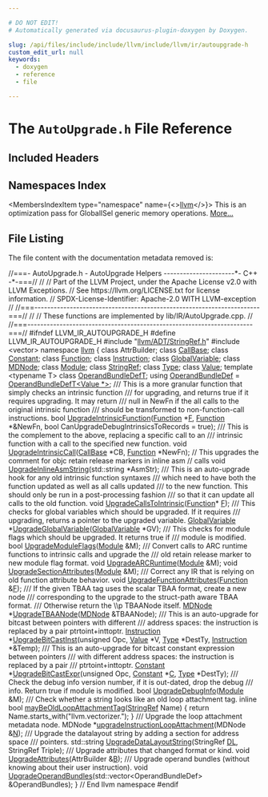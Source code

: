 ```yaml
---

# DO NOT EDIT!
# Automatically generated via docusaurus-plugin-doxygen by Doxygen.

slug: /api/files/include/include/llvm/include/llvm/ir/autoupgrade-h
custom_edit_url: null
keywords:
  - doxygen
  - reference
  - file

---
```





# The `AutoUpgrade.h` File Reference

<DoxygenPage pluginConfig={pluginConfig}>



## Included Headers

<IncludesList>
<IncludesListItem
  filePath="llvm/ADT/StringRef.h"
  permalink="/docs/api/files/include/include/llvm/include/llvm/adt/stringref-h"
  isLocal="true" />
<IncludesListItem
  filePath="vector"
  permalink=""
  isLocal="false" />
</IncludesList>

## Namespaces Index

<MembersIndex>

<MembersIndexItem
  type="namespace"
  name={<><a href="/docs/api/namespaces/llvm">llvm</a></>}>
This is an optimization pass for GlobalISel generic memory operations. <a href="/docs/api/namespaces/llvm/#details">More...</a>
</MembersIndexItem>

</MembersIndex>


## File Listing

The file content with the documentation metadata removed is:

<ProgramListing>

<Link id="l00001" /><CodeLine lineNumber="1"><span class="doxyHighlightComment">//===- AutoUpgrade.h - AutoUpgrade Helpers ----------------------&#42;- C++ -&#42;-===//</span></CodeLine>
<Link id="l00002" /><CodeLine lineNumber="2"><span class="doxyHighlightComment">//</span></CodeLine>
<Link id="l00003" /><CodeLine lineNumber="3"><span class="doxyHighlightComment">// Part of the LLVM Project, under the Apache License v2.0 with LLVM Exceptions.</span></CodeLine>
<Link id="l00004" /><CodeLine lineNumber="4"><span class="doxyHighlightComment">// See https://llvm.org/LICENSE.txt for license information.</span></CodeLine>
<Link id="l00005" /><CodeLine lineNumber="5"><span class="doxyHighlightComment">// SPDX-License-Identifier: Apache-2.0 WITH LLVM-exception</span></CodeLine>
<Link id="l00006" /><CodeLine lineNumber="6"><span class="doxyHighlightComment">//</span></CodeLine>
<Link id="l00007" /><CodeLine lineNumber="7"><span class="doxyHighlightComment">//===----------------------------------------------------------------------===//</span></CodeLine>
<Link id="l00008" /><CodeLine lineNumber="8"><span class="doxyHighlightComment">//</span></CodeLine>
<Link id="l00009" /><CodeLine lineNumber="9"><span class="doxyHighlightComment">//  These functions are implemented by lib/IR/AutoUpgrade.cpp.</span></CodeLine>
<Link id="l00010" /><CodeLine lineNumber="10"><span class="doxyHighlightComment">//</span></CodeLine>
<Link id="l00011" /><CodeLine lineNumber="11"><span class="doxyHighlightComment">//===----------------------------------------------------------------------===//</span></CodeLine>
<Link id="l00012" /><CodeLine lineNumber="12"></CodeLine>
<Link id="l00013" /><CodeLine lineNumber="13"><span class="doxyHighlightPreprocessor">#ifndef LLVM&#95;IR&#95;AUTOUPGRADE&#95;H</span></CodeLine>
<Link id="l00014" /><CodeLine lineNumber="14"><span class="doxyHighlightPreprocessor">#define LLVM&#95;IR&#95;AUTOUPGRADE&#95;H</span></CodeLine>
<Link id="l00015" /><CodeLine lineNumber="15"></CodeLine>
<Link id="l00016" /><CodeLine lineNumber="16"><span class="doxyHighlightPreprocessor">#include &quot;<a href="/docs/api/files/include/include/llvm/include/llvm/adt/stringref-h">llvm/ADT/StringRef.h</a>&quot;</span></CodeLine>
<Link id="l00017" /><CodeLine lineNumber="17"><span class="doxyHighlightPreprocessor">#include &lt;vector&gt;</span></CodeLine>
<Link id="l00018" /><CodeLine lineNumber="18"></CodeLine>
<Link id="l00019" /><CodeLine lineNumber="19"><span class="doxyHighlightKeyword">namespace </span><span class="doxyHighlight"><a href="/docs/api/namespaces/llvm">llvm</a> &#123;</span></CodeLine>
<Link id="l00020" /><CodeLine lineNumber="20"><span class="doxyHighlight">  </span><span class="doxyHighlightKeyword">class </span><span class="doxyHighlight">AttrBuilder;</span></CodeLine>
<Link id="l00021" /><CodeLine lineNumber="21"><span class="doxyHighlight">  </span><span class="doxyHighlightKeyword">class </span><span class="doxyHighlight"><a href="/docs/api/classes/llvm/callbase">CallBase</a>;</span></CodeLine>
<Link id="l00022" /><CodeLine lineNumber="22"><span class="doxyHighlight">  </span><span class="doxyHighlightKeyword">class </span><span class="doxyHighlight"><a href="/docs/api/classes/llvm/constant">Constant</a>;</span></CodeLine>
<Link id="l00023" /><CodeLine lineNumber="23"><span class="doxyHighlight">  </span><span class="doxyHighlightKeyword">class </span><span class="doxyHighlight"><a href="/docs/api/classes/llvm/function">Function</a>;</span></CodeLine>
<Link id="l00024" /><CodeLine lineNumber="24"><span class="doxyHighlight">  </span><span class="doxyHighlightKeyword">class </span><span class="doxyHighlight"><a href="/docs/api/classes/llvm/instruction">Instruction</a>;</span></CodeLine>
<Link id="l00025" /><CodeLine lineNumber="25"><span class="doxyHighlight">  </span><span class="doxyHighlightKeyword">class </span><span class="doxyHighlight"><a href="/docs/api/classes/llvm/globalvariable">GlobalVariable</a>;</span></CodeLine>
<Link id="l00026" /><CodeLine lineNumber="26"><span class="doxyHighlight">  </span><span class="doxyHighlightKeyword">class </span><span class="doxyHighlight"><a href="/docs/api/classes/llvm/mdnode">MDNode</a>;</span></CodeLine>
<Link id="l00027" /><CodeLine lineNumber="27"><span class="doxyHighlight">  </span><span class="doxyHighlightKeyword">class </span><span class="doxyHighlight"><a href="/docs/api/classes/llvm/module">Module</a>;</span></CodeLine>
<Link id="l00028" /><CodeLine lineNumber="28"><span class="doxyHighlight">  </span><span class="doxyHighlightKeyword">class </span><span class="doxyHighlight"><a href="/docs/api/classes/llvm/stringref">StringRef</a>;</span></CodeLine>
<Link id="l00029" /><CodeLine lineNumber="29"><span class="doxyHighlight">  </span><span class="doxyHighlightKeyword">class </span><span class="doxyHighlight"><a href="/docs/api/classes/llvm/type">Type</a>;</span></CodeLine>
<Link id="l00030" /><CodeLine lineNumber="30"><span class="doxyHighlight">  </span><span class="doxyHighlightKeyword">class </span><span class="doxyHighlight"><a href="/docs/api/classes/llvm/value">Value</a>;</span></CodeLine>
<Link id="l00031" /><CodeLine lineNumber="31"></CodeLine>
<Link id="l00032" /><CodeLine lineNumber="32"><span class="doxyHighlight">  </span><span class="doxyHighlightKeyword">template</span><span class="doxyHighlight"> &lt;</span><span class="doxyHighlightKeyword">typename</span><span class="doxyHighlight"> T&gt; </span><span class="doxyHighlightKeyword">class </span><span class="doxyHighlight"><a href="/docs/api/classes/llvm/operandbundledeft">OperandBundleDefT</a>;</span></CodeLine>
<Link id="l00033" /><CodeLine lineNumber="33" lineLink="/docs/api/namespaces/llvm/#aa97c65466bdd34abda6772dd32eb5d19"><span class="doxyHighlight">  </span><span class="doxyHighlightKeyword">using </span><span class="doxyHighlight"><a href="/docs/api/namespaces/llvm/#aa97c65466bdd34abda6772dd32eb5d19">OperandBundleDef</a> = <a href="/docs/api/classes/llvm/operandbundledeft">OperandBundleDefT&lt;Value &#42;&gt;</a>;</span></CodeLine>
<Link id="l00034" /><CodeLine lineNumber="34"></CodeLine>
<Link id="l00035" /><CodeLine lineNumber="35"><span class="doxyHighlightComment">  /// This is a more granular function that simply checks an intrinsic function</span></CodeLine>
<Link id="l00036" /><CodeLine lineNumber="36"><span class="doxyHighlightComment">  /// for upgrading, and returns true if it requires upgrading. It may return</span></CodeLine>
<Link id="l00037" /><CodeLine lineNumber="37"><span class="doxyHighlightComment">  /// null in NewFn if the all calls to the original intrinsic function</span></CodeLine>
<Link id="l00038" /><CodeLine lineNumber="38"><span class="doxyHighlightComment">  /// should be transformed to non-function-call instructions.</span></CodeLine>
<Link id="l00039" /><CodeLine lineNumber="39"><span class="doxyHighlight">  </span><span class="doxyHighlightKeywordType">bool</span><span class="doxyHighlight"> <a href="/docs/api/namespaces/llvm/#a2d04adf21012419a4bfcd24e75f85a9a">UpgradeIntrinsicFunction</a>(<a href="/docs/api/classes/llvm/function">Function</a> &#42;<a href="/docs/api/files/lib/lib/support/md5-cpp/#a96d73bbd7af15cb1fc38c3f4a3bd82e9">F</a>, <a href="/docs/api/classes/llvm/function">Function</a> &#42;&amp;NewFn,</span></CodeLine>
<Link id="l00040" /><CodeLine lineNumber="40"><span class="doxyHighlight">                                </span><span class="doxyHighlightKeywordType">bool</span><span class="doxyHighlight"> CanUpgradeDebugIntrinsicsToRecords = </span><span class="doxyHighlightKeyword">true</span><span class="doxyHighlight">);</span></CodeLine>
<Link id="l00041" /><CodeLine lineNumber="41"></CodeLine>
<Link id="l00042" /><CodeLine lineNumber="42"><span class="doxyHighlightComment">  /// This is the complement to the above, replacing a specific call to an</span></CodeLine>
<Link id="l00043" /><CodeLine lineNumber="43"><span class="doxyHighlightComment">  /// intrinsic function with a call to the specified new function.</span></CodeLine>
<Link id="l00044" /><CodeLine lineNumber="44"><span class="doxyHighlight">  </span><span class="doxyHighlightKeywordType">void</span><span class="doxyHighlight"> <a href="/docs/api/namespaces/llvm/#a085e92ed481e12744fdf1740b4751327">UpgradeIntrinsicCall</a>(<a href="/docs/api/classes/llvm/callbase">CallBase</a> &#42;CB, <a href="/docs/api/classes/llvm/function">Function</a> &#42;NewFn);</span></CodeLine>
<Link id="l00045" /><CodeLine lineNumber="45"></CodeLine>
<Link id="l00046" /><CodeLine lineNumber="46"><span class="doxyHighlight">  </span><span class="doxyHighlightComment">// This upgrades the comment for objc retain release markers in inline asm</span></CodeLine>
<Link id="l00047" /><CodeLine lineNumber="47"><span class="doxyHighlight">  </span><span class="doxyHighlightComment">// calls</span></CodeLine>
<Link id="l00048" /><CodeLine lineNumber="48"><span class="doxyHighlight">  </span><span class="doxyHighlightKeywordType">void</span><span class="doxyHighlight"> <a href="/docs/api/namespaces/llvm/#a1c6fc8ba1563e284eedf98783ea96259">UpgradeInlineAsmString</a>(std::string &#42;AsmStr);</span></CodeLine>
<Link id="l00049" /><CodeLine lineNumber="49"></CodeLine>
<Link id="l00050" /><CodeLine lineNumber="50"><span class="doxyHighlightComment">  /// This is an auto-upgrade hook for any old intrinsic function syntaxes</span></CodeLine>
<Link id="l00051" /><CodeLine lineNumber="51"><span class="doxyHighlightComment">  /// which need to have both the function updated as well as all calls updated</span></CodeLine>
<Link id="l00052" /><CodeLine lineNumber="52"><span class="doxyHighlightComment">  /// to the new function. This should only be run in a post-processing fashion</span></CodeLine>
<Link id="l00053" /><CodeLine lineNumber="53"><span class="doxyHighlightComment">  /// so that it can update all calls to the old function.</span></CodeLine>
<Link id="l00054" /><CodeLine lineNumber="54"><span class="doxyHighlight">  </span><span class="doxyHighlightKeywordType">void</span><span class="doxyHighlight"> <a href="/docs/api/namespaces/llvm/#a37ebeca7ea2d3fdb9b4d3d6c0fc801f5">UpgradeCallsToIntrinsic</a>(<a href="/docs/api/classes/llvm/function">Function</a>&#42; <a href="/docs/api/files/lib/lib/support/md5-cpp/#a96d73bbd7af15cb1fc38c3f4a3bd82e9">F</a>);</span></CodeLine>
<Link id="l00055" /><CodeLine lineNumber="55"></CodeLine>
<Link id="l00056" /><CodeLine lineNumber="56"><span class="doxyHighlightComment">  /// This checks for global variables which should be upgraded. If it requires</span></CodeLine>
<Link id="l00057" /><CodeLine lineNumber="57"><span class="doxyHighlightComment">  /// upgrading, returns a pointer to the upgraded variable.</span></CodeLine>
<Link id="l00058" /><CodeLine lineNumber="58"><span class="doxyHighlight">  <a href="/docs/api/classes/llvm/globalvariable">GlobalVariable</a> &#42;<a href="/docs/api/namespaces/llvm/#a95b7e7311ec52352ada27699c3c9c470">UpgradeGlobalVariable</a>(<a href="/docs/api/classes/llvm/globalvariable">GlobalVariable</a> &#42;GV);</span></CodeLine>
<Link id="l00059" /><CodeLine lineNumber="59"></CodeLine>
<Link id="l00060" /><CodeLine lineNumber="60"><span class="doxyHighlightComment">  /// This checks for module flags which should be upgraded. It returns true if</span></CodeLine>
<Link id="l00061" /><CodeLine lineNumber="61"><span class="doxyHighlightComment">  /// module is modified.</span></CodeLine>
<Link id="l00062" /><CodeLine lineNumber="62"><span class="doxyHighlight">  </span><span class="doxyHighlightKeywordType">bool</span><span class="doxyHighlight"> <a href="/docs/api/namespaces/llvm/#a40c011ab750e2b4ea0d6b8076345cb0c">UpgradeModuleFlags</a>(<a href="/docs/api/classes/llvm/module">Module</a> &amp;M);</span></CodeLine>
<Link id="l00063" /><CodeLine lineNumber="63"></CodeLine>
<Link id="l00064" /><CodeLine lineNumber="64"><span class="doxyHighlightComment">  /// Convert calls to ARC runtime functions to intrinsic calls and upgrade the</span></CodeLine>
<Link id="l00065" /><CodeLine lineNumber="65"><span class="doxyHighlightComment">  /// old retain release marker to new module flag format.</span></CodeLine>
<Link id="l00066" /><CodeLine lineNumber="66"><span class="doxyHighlight">  </span><span class="doxyHighlightKeywordType">void</span><span class="doxyHighlight"> <a href="/docs/api/namespaces/llvm/#aef10fb11205c2a096e040dd6b75148eb">UpgradeARCRuntime</a>(<a href="/docs/api/classes/llvm/module">Module</a> &amp;M);</span></CodeLine>
<Link id="l00067" /><CodeLine lineNumber="67"></CodeLine>
<Link id="l00068" /><CodeLine lineNumber="68"><span class="doxyHighlight">  </span><span class="doxyHighlightKeywordType">void</span><span class="doxyHighlight"> <a href="/docs/api/namespaces/llvm/#a08f09f6a0568054ba5a1db783b6eeae5">UpgradeSectionAttributes</a>(<a href="/docs/api/classes/llvm/module">Module</a> &amp;M);</span></CodeLine>
<Link id="l00069" /><CodeLine lineNumber="69"></CodeLine>
<Link id="l00070" /><CodeLine lineNumber="70"><span class="doxyHighlightComment">  /// Correct any IR that is relying on old function attribute behavior.</span></CodeLine>
<Link id="l00071" /><CodeLine lineNumber="71"><span class="doxyHighlight">  </span><span class="doxyHighlightKeywordType">void</span><span class="doxyHighlight"> <a href="/docs/api/namespaces/llvm/#ad73f9adce7cce90507a082ae3b30eb36">UpgradeFunctionAttributes</a>(<a href="/docs/api/classes/llvm/function">Function</a> &amp;<a href="/docs/api/files/lib/lib/support/md5-cpp/#a96d73bbd7af15cb1fc38c3f4a3bd82e9">F</a>);</span></CodeLine>
<Link id="l00072" /><CodeLine lineNumber="72"></CodeLine>
<Link id="l00073" /><CodeLine lineNumber="73"><span class="doxyHighlightComment">  /// If the given TBAA tag uses the scalar TBAA format, create a new node</span></CodeLine>
<Link id="l00074" /><CodeLine lineNumber="74"><span class="doxyHighlightComment">  /// corresponding to the upgrade to the struct-path aware TBAA format.</span></CodeLine>
<Link id="l00075" /><CodeLine lineNumber="75"><span class="doxyHighlightComment">  /// Otherwise return the \\p TBAANode itself.</span></CodeLine>
<Link id="l00076" /><CodeLine lineNumber="76"><span class="doxyHighlight">  <a href="/docs/api/classes/llvm/mdnode">MDNode</a> &#42;<a href="/docs/api/namespaces/llvm/#ae7ee47904c2a7f2c3af3824c90b5a2ec">UpgradeTBAANode</a>(<a href="/docs/api/classes/llvm/mdnode">MDNode</a> &amp;TBAANode);</span></CodeLine>
<Link id="l00077" /><CodeLine lineNumber="77"></CodeLine>
<Link id="l00078" /><CodeLine lineNumber="78"><span class="doxyHighlightComment">  /// This is an auto-upgrade for bitcast between pointers with different</span></CodeLine>
<Link id="l00079" /><CodeLine lineNumber="79"><span class="doxyHighlightComment">  /// address spaces: the instruction is replaced by a pair ptrtoint+inttoptr.</span></CodeLine>
<Link id="l00080" /><CodeLine lineNumber="80"><span class="doxyHighlight">  <a href="/docs/api/classes/llvm/instruction">Instruction</a> &#42;<a href="/docs/api/namespaces/llvm/#aac20eb5c6ac0036298cbfb44d3b9cc82">UpgradeBitCastInst</a>(</span><span class="doxyHighlightKeywordType">unsigned</span><span class="doxyHighlight"> Opc, <a href="/docs/api/classes/llvm/value">Value</a> &#42;V, <a href="/docs/api/classes/llvm/type">Type</a> &#42;DestTy,</span></CodeLine>
<Link id="l00081" /><CodeLine lineNumber="81"><span class="doxyHighlight">                                  <a href="/docs/api/classes/llvm/instruction">Instruction</a> &#42;&amp;Temp);</span></CodeLine>
<Link id="l00082" /><CodeLine lineNumber="82"></CodeLine>
<Link id="l00083" /><CodeLine lineNumber="83"><span class="doxyHighlightComment">  /// This is an auto-upgrade for bitcast constant expression between pointers</span></CodeLine>
<Link id="l00084" /><CodeLine lineNumber="84"><span class="doxyHighlightComment">  /// with different address spaces: the instruction is replaced by a pair</span></CodeLine>
<Link id="l00085" /><CodeLine lineNumber="85"><span class="doxyHighlightComment">  /// ptrtoint+inttoptr.</span></CodeLine>
<Link id="l00086" /><CodeLine lineNumber="86"><span class="doxyHighlight">  <a href="/docs/api/classes/llvm/constant">Constant</a> &#42;<a href="/docs/api/namespaces/llvm/#a5352cd5bd63b8038b094b324190f3a8a">UpgradeBitCastExpr</a>(</span><span class="doxyHighlightKeywordType">unsigned</span><span class="doxyHighlight"> Opc, <a href="/docs/api/classes/llvm/constant">Constant</a> &#42;<a href="/docs/api/namespaces/llvm/callingconv/#ac6aa1387c4375260e2468eb5a77fdb4cafd841a49aec1539bc88abc8ff9e170fb">C</a>, <a href="/docs/api/classes/llvm/type">Type</a> &#42;DestTy);</span></CodeLine>
<Link id="l00087" /><CodeLine lineNumber="87"></CodeLine>
<Link id="l00088" /><CodeLine lineNumber="88"><span class="doxyHighlightComment">  /// Check the debug info version number, if it is out-dated, drop the debug</span></CodeLine>
<Link id="l00089" /><CodeLine lineNumber="89"><span class="doxyHighlightComment">  /// info. Return true if module is modified.</span></CodeLine>
<Link id="l00090" /><CodeLine lineNumber="90"><span class="doxyHighlight">  </span><span class="doxyHighlightKeywordType">bool</span><span class="doxyHighlight"> <a href="/docs/api/namespaces/llvm/#ad3c29183c5faa7f5a352807af8aca268">UpgradeDebugInfo</a>(<a href="/docs/api/classes/llvm/module">Module</a> &amp;M);</span></CodeLine>
<Link id="l00091" /><CodeLine lineNumber="91"></CodeLine>
<Link id="l00092" /><CodeLine lineNumber="92"><span class="doxyHighlightComment">  /// Check whether a string looks like an old loop attachment tag.</span></CodeLine>
<Link id="l00093" /><CodeLine lineNumber="93" lineLink="/docs/api/namespaces/llvm/#a73009daafc2d5b9a3fc14e3acc2eaa16"><span class="doxyHighlight">  </span><span class="doxyHighlightKeyword">inline</span><span class="doxyHighlight"> </span><span class="doxyHighlightKeywordType">bool</span><span class="doxyHighlight"> <a href="/docs/api/namespaces/llvm/#a73009daafc2d5b9a3fc14e3acc2eaa16">mayBeOldLoopAttachmentTag</a>(<a href="/docs/api/classes/llvm/stringref">StringRef</a> Name) &#123;</span></CodeLine>
<Link id="l00094" /><CodeLine lineNumber="94"><span class="doxyHighlight">    </span><span class="doxyHighlightKeywordFlow">return</span><span class="doxyHighlight"> Name.starts&#95;with(</span><span class="doxyHighlightStringLiteral">&quot;llvm.vectorizer.&quot;</span><span class="doxyHighlight">);</span></CodeLine>
<Link id="l00095" /><CodeLine lineNumber="95"><span class="doxyHighlight">  &#125;</span></CodeLine>
<Link id="l00096" /><CodeLine lineNumber="96"></CodeLine>
<Link id="l00097" /><CodeLine lineNumber="97"><span class="doxyHighlightComment">  /// Upgrade the loop attachment metadata node.</span></CodeLine>
<Link id="l00098" /><CodeLine lineNumber="98"><span class="doxyHighlight">  MDNode &#42;<a href="/docs/api/namespaces/llvm/#a331b2acd066a224f2e98163aee07bf96">upgradeInstructionLoopAttachment</a>(MDNode &amp;<a href="/docs/api/files/lib/lib/support/regcomp-c/#a0240ac851181b84ac374872dc5434ee4">N</a>);</span></CodeLine>
<Link id="l00099" /><CodeLine lineNumber="99"></CodeLine>
<Link id="l00100" /><CodeLine lineNumber="100"><span class="doxyHighlightComment">  /// Upgrade the datalayout string by adding a section for address space</span></CodeLine>
<Link id="l00101" /><CodeLine lineNumber="101"><span class="doxyHighlightComment">  /// pointers.</span></CodeLine>
<Link id="l00102" /><CodeLine lineNumber="102"><span class="doxyHighlight">  std::string <a href="/docs/api/namespaces/llvm/#a7d22c115f5634f10ef137c93c762ebca">UpgradeDataLayoutString</a>(StringRef <a href="/docs/api/files/lib/lib/target/lib/target/arm/armslshardening-cpp/#ad467c4ab9119043f9b7750ab986be61a">DL</a>, StringRef Triple);</span></CodeLine>
<Link id="l00103" /><CodeLine lineNumber="103"></CodeLine>
<Link id="l00104" /><CodeLine lineNumber="104"><span class="doxyHighlightComment">  /// Upgrade attributes that changed format or kind.</span></CodeLine>
<Link id="l00105" /><CodeLine lineNumber="105"><span class="doxyHighlight">  </span><span class="doxyHighlightKeywordType">void</span><span class="doxyHighlight"> <a href="/docs/api/namespaces/llvm/#a34c89c416395df723a937ace993f511a">UpgradeAttributes</a>(AttrBuilder &amp;<a href="/docs/api/files/lib/lib/ir/builtingcs-cpp/#ae76959fe811ba090de4cba69ac00f1da">B</a>);</span></CodeLine>
<Link id="l00106" /><CodeLine lineNumber="106"></CodeLine>
<Link id="l00107" /><CodeLine lineNumber="107"><span class="doxyHighlightComment">  /// Upgrade operand bundles (without knowing about their user instruction).</span></CodeLine>
<Link id="l00108" /><CodeLine lineNumber="108"><span class="doxyHighlight">  </span><span class="doxyHighlightKeywordType">void</span><span class="doxyHighlight"> <a href="/docs/api/namespaces/llvm/#a4fcfc9df3719d7267a6a71bb8174d970">UpgradeOperandBundles</a>(std::vector&lt;OperandBundleDef&gt; &amp;OperandBundles);</span></CodeLine>
<Link id="l00109" /><CodeLine lineNumber="109"></CodeLine>
<Link id="l00110" /><CodeLine lineNumber="110"><span class="doxyHighlight">&#125; </span><span class="doxyHighlightComment">// End llvm namespace</span></CodeLine>
<Link id="l00111" /><CodeLine lineNumber="111"></CodeLine>
<Link id="l00112" /><CodeLine lineNumber="112"><span class="doxyHighlightPreprocessor">#endif</span></CodeLine>

</ProgramListing>


</DoxygenPage>
